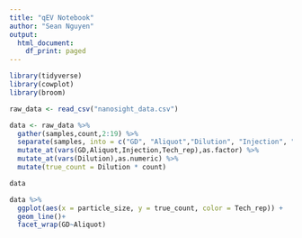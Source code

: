```yaml
---
title: "qEV Notebook"
author: "Sean Nguyen"
output:
  html_document:
    df_print: paged
---
```





```r
library(tidyverse)
library(cowplot)
library(broom)
```

```r
raw_data <- read_csv("nanosight_data.csv")

data <- raw_data %>% 
  gather(samples,count,2:19) %>% 
  separate(samples, into = c("GD", "Aliquot","Dilution", "Injection", "Tech_rep")) %>% 
  mutate_at(vars(GD,Aliquot,Injection,Tech_rep),as.factor) %>% 
  mutate_at(vars(Dilution),as.numeric) %>% 
  mutate(true_count = Dilution * count)

data

```

```r
data %>%
  ggplot(aes(x = particle_size, y = true_count, color = Tech_rep)) +
  geom_line()+
  facet_wrap(GD~Aliquot)

```

```r

```

